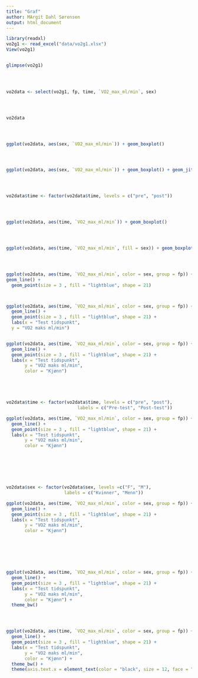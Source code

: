 ```yaml
---
title: "Graf"
author: MArgit Dahl Sørensen 
output: html_document
---
```

```r




library(readxl)
vo2g1 <- read_excel("data/vo2g1.xlsx")
View(vo2g1)


glimpse(vo2g1)

 


vo2data <- select(vo2g1, fp, time, `VO2_max_ml/min`, sex)




vo2data




ggplot(vo2data, aes(sex, `VO2_max_ml/min`)) + geom_boxplot()




ggplot(vo2data, aes(sex, `VO2_max_ml/min`)) + geom_boxplot() + geom_jitter()




vo2data$time <- factor(vo2data$time, levels = c("pre", "post"))




ggplot(vo2data, aes(time, `VO2_max_ml/min`)) + geom_boxplot()




ggplot(vo2data, aes(time, `VO2_max_ml/min`, fill = sex)) + geom_boxplot()




ggplot(vo2data, aes(time, `VO2_max_ml/min`, color = sex, group = fp)) + 
geom_line() + 
  geom_point(size = 3 , fill = "lightblue", shape = 21)



ggplot(vo2data, aes(time, `VO2_max_ml/min`, color = sex, group = fp)) + 
  geom_line() + 
  geom_point(size = 3 , fill = "lightblue", shape = 21) +
  labs(x = "Test tidspunkt",
  y = "VO2 maks ml/min")


ggplot(vo2data, aes(time, `VO2_max_ml/min`, color = sex, group = fp)) + 
  geom_line() +
  geom_point(size = 3 , fill = "lightblue", shape = 21) +
  labs(x = "Test tidspunkt",
       y = "VO2 maks ml/min", 
       color = "Kjønn")





vo2data$time <- factor(vo2data$time, levels = c("pre", "post"), 
                           labels = c("Pre-test", "Post-test"))

ggplot(vo2data, aes(time, `VO2_max_ml/min`, color = sex, group = fp)) + 
  geom_line() +
  geom_point(size = 3 , fill = "lightblue", shape = 21) +
  labs(x = "Test tidspunkt",
       y = "VO2 maks ml/min", 
       color = "Kjønn")







vo2data$sex <- factor(vo2data$sex, levels =c("F", "M"),
                      labels = c("Kvinner", "Menn"))

ggplot(vo2data, aes(time, `VO2_max_ml/min`, color = sex, group = fp)) + 
  geom_line() +
  geom_point(size = 3 , fill = "lightblue", shape = 21) +
  labs(x = "Test tidspunkt",
       y = "VO2 maks ml/min", 
       color = "Kjønn")







ggplot(vo2data, aes(time, `VO2_max_ml/min`, color = sex, group = fp)) + 
  geom_line() +
  geom_point(size = 3 , fill = "lightblue", shape = 21) +
  labs(x = "Test tidspunkt",
       y = "VO2 maks ml/min", 
       color = "Kjønn") + 
  theme_bw()




ggplot(vo2data, aes(time, `VO2_max_ml/min`, color = sex, group = fp)) + 
  geom_line() +
  geom_point(size = 3 , fill = "lightblue", shape = 21) +
  labs(x = "Test tidspunkt",
       y = "VO2 maks ml/min", 
       color = "Kjønn") + 
  theme_bw() +
  theme(axis.text.x = element_text(color = "black", size = 12, face = "bold"))
```

